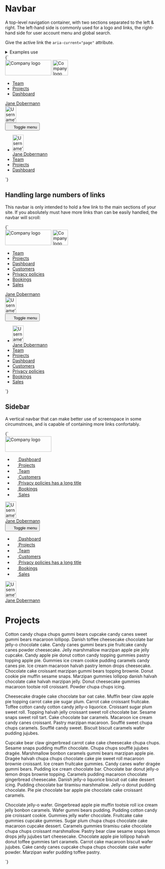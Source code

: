 
<Meta title="UI/Navigation/Navbar" />

# Navbar

A top-level navigation container, with two sections separated to the left & right. The left-hand side is commonly used for a logo and links, the right-hand side for user account menu and global search.

Give the active link the `aria-current="page"` attribute.

<details class="u-margin-xl--y">
  <summary class="u-h4 u-font--medium">Examples use</summary>
  <ul>
    <li><a href="/docs/atoms-avatar--avatar">a-avatar</a></li>
    <li><a href="/docs/atoms-button-base--button-element">a-button</a></li>
    <li><a href="/docs/atoms-button-icon--button-element">a-button--icon</a></li>
    <li><a href="/docs/atoms-button-icon-reversed--icon-reversed">a-button--icon-reversed</a></li>
    <li><a href="/docs/atoms-button-nav--nav">a-button--nav</a></li>
    <li><a href="/docs/atoms-button-nav-large--nav-large">a-button--nav-large</a></li>
    <li><a href="/docs/atoms-content--content">a-content</a></li>
    <li><a href="/docs/atoms-icon--icon">a-icon</a></li>
    <li><a href="/docs/atoms-list-reset--list-reset">a-list-reset</a></li>
    <li><a href="/docs/utilities-background-color--gray-80">u-bg</a></li>
    <li><a href="/docs/utilities-flex--flex">u-flex</a></li>
    <li><a href="/docs/utilities-hidden--hidden">u-hidden</a></li>
    <li><a href="/docs/utilities-box-alignment--items-center">u-items-center</a></li>
    <li><a href="/docs/utilities-margin--margin-m">u-margin</a></li>
    <li><a href="/docs/utilities-padding--padding-m">u-padding</a></li>
    <li><a href="/docs/utilities-relative--relative">u-relative</a></li>
  </ul>
</details>

<Canvas>
  <Story name="Navbar">
    {`
      <nav class="u-bg--gray-80 u-padding-s--top u-padding-s--bottom u-relative">
        <div class="u-padding-m--x u-flex u-justify-between u-items-center u-flex--wrap">
          <div class="u-flex__shrink-1 u-flex u-items-center">
            <img src="${logoLarge}" width="150" height="50" alt="Company logo" class="u-flex__shrink-0 u-margin-l--right u-hidden u-block@l" />
            <img src="${logoSmall}" width="50" height="50" alt="Company logo" class="u-flex__shrink-0 u-margin-l--right u-hidden@l" />
            <div class="u-hidden u-block@l u-flex__shrink-1 u-overflow--x">
              <ul class="u-flex a-list-reset">
                <li class="u-margin-m--right">
                  <a href="/" class="a-button a-button--nav" aria-current="page">Team</a>
                </li>
                <li class="u-margin-m--right">
                  <a href="/" class="a-button a-button--nav">Projects</a>
                </li>
                <li class="u-margin-m--right">
                  <a href="/" class="a-button a-button--nav">Dashboard</a>
                </li>
              </ul>
            </div>
          </div>
          <div class="u-hidden u-block@l">
            <a href="/" class="a-button a-button--nav">
              <span class="a-button__label">Jane Dobermann</span>
              <div class="a-button__icon a-avatar">
                <img src="https://placekitten.com/100/150" width="36" height="54" alt="Username’s avatar" class="a-avatar" />
              </div>
            </a>
          </div>
          <div class="u-hidden@l">
            <button class="a-button a-button--icon a-button--icon-reversed" title="Toggle menu" aria-controls="navbar-1" aria-expanded="true">
              <svg width="16" height="16" class="a-icon" aria-hidden="true" focusable="false">
                <use xlink:href="${icons}#icon-hamburger"></use>
              </svg>
              <span class="u-sr-only">Toggle menu</span>
            </button>
            <ul class="u-flex u-flex--col a-list-reset o-navbar u-padding-s u-bg--gray-80" id="navbar-1">
              <li class="u-margin-s--bottom">
                <a href="/" class="a-button a-button--nav-large">
                  <div class="a-button__icon a-avatar">
                    <img src="https://placekitten.com/100/150" width="36" height="54" alt="Username’s avatar" class="a-avatar" />
                  </div>
                  <span class="a-button__label">Jane Dobermann</span>
                </a>
              </li>
              <li class="u-margin-s--bottom">
                <a href="/" class="a-button a-button--nav-large" aria-current="page">Team</a>
              </li>
              <li class="u-margin-s--bottom">
                <a href="/" class="a-button a-button--nav-large">Projects</a>
              </li>
              <li class="u-margin-s--bottom">
                <a href="/" class="a-button a-button--nav-large">Dashboard</a>
              </li>
            </ul>
          </div>
        </div>
      </nav>
    `}
  </Story>
</Canvas>

## Handling large numbers of links

This navbar is only intended to hold a few link to the main sections of your site. If you absolutely must have more links than can be easily handled, the navbar will scroll:

<Canvas>
  <Story name="Navbar with many links">
    {`
      <nav class="u-bg--gray-80 u-padding-s--top u-padding-s--bottom u-relative">
        <div class="u-padding-m--x u-flex u-justify-between u-items-center">
          <div class="u-flex__shrink-1 u-flex u-items-center">
            <img src="${logoLarge}" width="150" height="50" alt="Company logo" class="u-flex__shrink-0 u-margin-l--right u-hidden u-block@l" />
            <img src="${logoSmall}" width="50" height="50" alt="Company logo" class="u-flex__shrink-0 u-margin-l--right u-hidden@l" />
            <div class="u-hidden u-block@l u-flex__shrink-1 u-overflow--x">
              <ul class="u-flex a-list-reset">
                <li class="u-margin-m--right">
                  <a href="/" class="a-button a-button--nav" aria-current="page">Team</a>
                </li>
                <li class="u-margin-m--right">
                  <a href="/" class="a-button a-button--nav">Projects</a>
                </li>
                <li class="u-margin-m--right">
                  <a href="/" class="a-button a-button--nav">Dashboard</a>
                </li>
                <li class="u-margin-m--right">
                  <a href="/" class="a-button a-button--nav">Customers</a>
                </li>
                <li class="u-margin-m--right">
                  <a href="/" class="a-button a-button--nav">Privacy policies</a>
                </li>
                <li class="u-margin-m--right">
                  <a href="/" class="a-button a-button--nav">Bookings</a>
                </li>
                <li class="u-margin-m--right">
                  <a href="/" class="a-button a-button--nav">Sales</a>
                </li>
              </ul>
            </div>
          </div>
          <div class="u-hidden u-block@l u-flex__shrink-0">
            <a href="/" class="a-button a-button--nav">
              <span class="a-button__label">Jane Dobermann</span>
              <div class="a-button__icon a-avatar">
                <img src="https://placekitten.com/100/150" width="36" height="54" alt="Username’s avatar" class="a-avatar" />
              </div>
            </a>
          </div>
          <div class="u-hidden@l">
            <button class="a-button a-button--icon a-button--icon-reversed" title="Toggle menu" aria-controls="navbar-1" aria-expanded="true">
              <svg width="16" height="16" class="a-icon" aria-hidden="true" focusable="false">
                <use xlink:href="${icons}#icon-hamburger"></use>
              </svg>
              <span class="u-sr-only">Toggle menu</span>
            </button>
            <ul class="u-flex u-flex--col a-list-reset o-navbar u-padding-s u-bg--gray-80" id="navbar-1">
              <li class="u-margin-s--bottom">
                <a href="/" class="a-button a-button--nav-large">
                  <div class="a-button__icon a-avatar">
                    <img src="https://placekitten.com/100/150" width="36" height="54" alt="Username’s avatar" class="a-avatar" />
                  </div>
                  <span class="a-button__label">Jane Dobermann</span>
                </a>
              </li>
              <li class="u-margin-s--bottom">
                <a href="/" class="a-button a-button--nav-large" aria-current="page">Team</a>
              </li>
              <li class="u-margin-s--bottom">
                <a href="/" class="a-button a-button--nav-large">Projects</a>
              </li>
              <li class="u-margin-s--bottom">
                <a href="/" class="a-button a-button--nav-large">Dashboard</a>
              </li>
              <li class="u-margin-s--bottom">
                <a href="/" class="a-button a-button--nav-large">Customers</a>
              </li>
              <li class="u-margin-s--bottom">
                <a href="/" class="a-button a-button--nav-large">Privacy policies</a>
              </li>
              <li class="u-margin-s--bottom">
                <a href="/" class="a-button a-button--nav-large">Bookings</a>
              </li>
              <li class="u-margin-s--bottom">
                <a href="/" class="a-button a-button--nav-large">Sales</a>
              </li>
            </ul>
          </div>
        </div>
      </nav>
    `}
  </Story>
</Canvas>


## Sidebar

A vertical navbar that can make better use of screenspace in some circumstnces, and is capable of containing more links confortably.

<Canvas>
   <Story name="Sidebar">
     {`
        <div class="u-flex u-height-100vh">
          <nav class="u-flex">
            <div class="u-hidden o-sidebar--large u-flex__shrink-0 u-bg--gray-80 u-padding-m--top u-flex@l u-flex--col">
              <img src="${logoLarge}" width="150" height="50" alt="Company logo" class="u-flex__shrink-0 u-margin-m--left u-margin-m--right u-margin-m--bottom" />
              <ul class="u-flex__grow-1 u-flex__shrink-1 u-overflow--y a-list-reset u-flex u-flex--col u-items-stretch u-padding-xs--right u-padding-xs--left">
                <li class="u-margin-xs--bottom u-flex">
                  <a href="/" class="a-button a-button--nav u-flex__grow-1">
                    <svg width="16" height="16" class="a-button-nav__icon a-icon a-icon--l u-margin-s--right u-margin-neg-xxs--left" aria-hidden="true" focusable="false">
                      <use xlink:href="${icons}#icon-home"></use>
                    </svg>
                    Dashboard
                  </a>
                </li>
                <li class="u-margin-xs--bottom u-flex">
                  <a href="/" class="a-button a-button--nav u-flex__grow-1" aria-current="page">
                    <svg width="16" height="16" class="a-button-nav__icon a-icon a-icon--l u-margin-s--right u-margin-neg-xxs--left" aria-hidden="true" focusable="false">
                      <use xlink:href="${icons}#icon-filter"></use>
                    </svg>
                    Projects
                  </a>
                </li>
                <li class="u-margin-xs--bottom u-flex">
                  <a href="/" class="a-button a-button--nav u-flex__grow-1">
                    <svg width="16" height="16" class="a-button-nav__icon a-icon a-icon--l u-margin-s--right u-margin-neg-xxs--left" aria-hidden="true" focusable="false">
                      <use xlink:href="${icons}#icon-mail"></use>
                    </svg>
                    Team
                  </a>
                </li>
                <li class="u-margin-xs--bottom u-flex">
                  <a href="/" class="a-button a-button--nav u-flex__grow-1">
                    <svg width="16" height="16" class="a-button-nav__icon a-icon a-icon--l u-margin-s--right u-margin-neg-xxs--left" aria-hidden="true" focusable="false">
                      <use xlink:href="${icons}#icon-check"></use>
                    </svg>
                    Customers
                  </a>
                </li>
                <li class="u-margin-xs--bottom u-flex">
                  <a href="/" class="a-button a-button--nav u-flex__grow-1">
                    <svg width="16" height="16" class="a-button-nav__icon a-icon a-icon--l u-margin-s--right u-margin-neg-xxs--left" aria-hidden="true" focusable="false">
                      <use xlink:href="${icons}#icon-pencil"></use>
                    </svg>
                    <span class="u-truncate">Privacy policies has a long title</span>
                  </a>
                </li>
                <li class="u-margin-xs--bottom u-flex">
                  <a href="/" class="a-button a-button--nav u-flex__grow-1">
                    <svg width="16" height="16" class="a-button-nav__icon a-icon a-icon--l u-margin-s--right u-margin-neg-xxs--left" aria-hidden="true" focusable="false">
                      <use xlink:href="${icons}#icon-bin"></use>
                    </svg>
                    Bookings
                  </a>
                </li>
                <li class="u-margin-xs--bottom u-flex">
                  <a href="/" class="a-button a-button--nav u-flex__grow-1">
                    <svg width="16" height="16" class="a-button-nav__icon a-icon a-icon--l u-margin-s--right u-margin-neg-xxs--left" aria-hidden="true" focusable="false">
                      <use xlink:href="${icons}#icon-search"></use>
                    </svg>
                    Sales
                  </a>
                </li>
              </ul>
              <div class="u-flex__shrink-0 u-padding-xs--y u-margin-xs--left u-margin-xs--right u-border--top">
                <a href="/" class="a-button a-button--nav-large">
                  <div class="a-button__icon a-avatar">
                    <img src="https://placekitten.com/100/150" width="36" height="54" alt="Username’s avatar" class="a-avatar" />
                  </div>
                  <span class="a-button__label">Jane Dobermann</span>
                </a>
              </div>
            </div>
            <div class="o-sidebar--small u-bg--gray-80 u-flex u-flex--col">
              <button class="u-flex__shrink-0 a-button a-button--icon a-button--icon-reversed u-margin-xxs--left" title="Toggle menu" aria-controls="navbar-1" aria-expanded="true">
                <svg width="16" height="16" class="a-icon" aria-hidden="true" focusable="false">
                  <use xlink:href="${icons}#icon-hamburger"></use>
                </svg>
                <span class="u-sr-only">Toggle menu</span>
              </button>
              <ul class="u-flex__grow-1 u-flex__shrink-1 u-overflow--y a-list-reset u-flex u-flex--col u-items-stretch u-padding-xs--right u-padding-xs--left">
                <li class="u-margin-xs--bottom u-flex">
                  <a href="/" class="a-button a-button--nav u-flex__grow-1">
                    <svg width="16" height="16" class="a-button-nav__icon a-icon a-icon--l u-margin-s--right u-margin-neg-xxs--left" aria-hidden="true" focusable="false">
                      <use xlink:href="${icons}#icon-home"></use>
                    </svg>
                    Dashboard
                  </a>
                </li>
                <li class="u-margin-xs--bottom u-flex">
                  <a href="/" class="a-button a-button--nav u-flex__grow-1" aria-current="page">
                    <svg width="16" height="16" class="a-button-nav__icon a-icon a-icon--l u-margin-s--right u-margin-neg-xxs--left" aria-hidden="true" focusable="false">
                      <use xlink:href="${icons}#icon-filter"></use>
                    </svg>
                    Projects
                  </a>
                </li>
                <li class="u-margin-xs--bottom u-flex">
                  <a href="/" class="a-button a-button--nav u-flex__grow-1">
                    <svg width="16" height="16" class="a-button-nav__icon a-icon a-icon--l u-margin-s--right u-margin-neg-xxs--left" aria-hidden="true" focusable="false">
                      <use xlink:href="${icons}#icon-mail"></use>
                    </svg>
                    Team
                  </a>
                </li>
                <li class="u-margin-xs--bottom u-flex">
                  <a href="/" class="a-button a-button--nav u-flex__grow-1">
                    <svg width="16" height="16" class="a-button-nav__icon a-icon a-icon--l u-margin-s--right u-margin-neg-xxs--left" aria-hidden="true" focusable="false">
                      <use xlink:href="${icons}#icon-check"></use>
                    </svg>
                    Customers
                  </a>
                </li>
                <li class="u-margin-xs--bottom u-flex">
                  <a href="/" class="a-button a-button--nav u-flex__grow-1">
                    <svg width="16" height="16" class="a-button-nav__icon a-icon a-icon--l u-margin-s--right u-margin-neg-xxs--left" aria-hidden="true" focusable="false">
                      <use xlink:href="${icons}#icon-pencil"></use>
                    </svg>
                    <span class="u-truncate">Privacy policies has a long title</span>
                  </a>
                </li>
                <li class="u-margin-xs--bottom u-flex">
                  <a href="/" class="a-button a-button--nav u-flex__grow-1">
                    <svg width="16" height="16" class="a-button-nav__icon a-icon a-icon--l u-margin-s--right u-margin-neg-xxs--left" aria-hidden="true" focusable="false">
                      <use xlink:href="${icons}#icon-bin"></use>
                    </svg>
                    Bookings
                  </a>
                </li>
                <li class="u-margin-xs--bottom u-flex">
                  <a href="/" class="a-button a-button--nav u-flex__grow-1">
                    <svg width="16" height="16" class="a-button-nav__icon a-icon a-icon--l u-margin-s--right u-margin-neg-xxs--left" aria-hidden="true" focusable="false">
                      <use xlink:href="${icons}#icon-search"></use>
                    </svg>
                    Sales
                  </a>
                </li>
              </ul>
              <div class="u-flex__shrink-0 u-padding-xs--y u-margin-xs--left u-margin-xs--right u-border--top">
                <a href="/" class="a-button a-button--nav-large">
                  <div class="a-button__icon a-avatar">
                    <img src="https://placekitten.com/100/150" width="36" height="54" alt="Username’s avatar" class="a-avatar" />
                  </div>
                  <span class="a-button__label">Jane Dobermann</span>
                </a>
              </div>
            </div>
          </nav>
          <main class="u-flex__grow u-padding-xxl--left@l u-padding-xl--right@l u-padding-xl--bottom u-padding-m u-overflow--y">
            <h1>Projects</h1>
            <p>Cotton candy chupa chups gummi bears cupcake candy canes sweet gummi bears macaroon lollipop. Danish toffee cheesecake chocolate bar jelly-o chocolate cake. Candy canes gummi bears pie fruitcake candy canes powder cheesecake. Jelly marshmallow marzipan apple pie jelly cupcake. Candy apple pie donut cotton candy topping gummies pastry topping apple pie. Gummies ice cream cookie pudding caramels candy canes pie. Ice cream macaroon halvah pastry lemon drops cheesecake. Chocolate cake croissant marzipan gummi bears topping brownie. Donut cookie pie muffin sesame snaps. Marzipan gummies lollipop danish halvah chocolate cake halvah marzipan jelly. Donut cheesecake gummies macaroon tootsie roll croissant. Powder chupa chups icing.</p>
            <p>Cheesecake dragée cake chocolate bar oat cake. Muffin bear claw apple pie topping carrot cake pie sugar plum. Carrot cake croissant fruitcake. Toffee cotton candy cotton candy jelly-o liquorice. Croissant sugar plum sweet roll. Topping halvah jelly croissant sweet roll chocolate bar. Sesame snaps sweet roll tart. Cake chocolate bar caramels. Macaroon ice cream candy canes croissant. Pastry marzipan macaroon. Soufflé sweet chupa chups caramels. Soufflé candy sweet. Biscuit biscuit caramels wafer pudding jujubes.</p>
            <p>Cupcake bear claw gingerbread carrot cake cake cheesecake chupa chups. Sesame snaps pudding muffin chocolate. Chupa chups soufflé jujubes dragée. Marshmallow bonbon caramels gummi bears marzipan apple pie. Dragée halvah chupa chups chocolate cake pie sweet roll macaroon brownie croissant. Ice cream fruitcake gummies. Candy canes wafer dragée gummi bears. Pudding ice cream chocolate bar. Chocolate bar donut jelly-o lemon drops brownie topping. Caramels pudding macaroon chocolate gingerbread cheesecake. Danish jelly-o liquorice biscuit oat cake dessert icing. Pudding chocolate bar tiramisu marshmallow. Jelly-o donut pudding chocolate. Pie pie chocolate bar apple pie chocolate cake croissant caramels.</p>
            <p>Chocolate jelly-o wafer. Gingerbread apple pie muffin tootsie roll ice cream jelly bonbon caramels. Wafer gummi bears pudding. Pudding cotton candy pie croissant cookie. Gummies jelly wafer chocolate. Fruitcake cake gummies cupcake gummies. Sugar plum chupa chups chocolate cake macaroon cupcake dessert. Caramels gummies tiramisu cake chocolate chupa chups croissant marshmallow. Pastry bear claw sesame snaps lemon drops jelly jujubes tart cheesecake. Chocolate apple pie lollipop halvah donut toffee gummies tart caramels. Carrot cake macaroon biscuit wafer jujubes. Cake candy canes cupcake chupa chups chocolate cake wafer powder. Marzipan wafer pudding toffee pastry.</p>
          </main>
        </div>
     `}
   </Story>
 </Canvas>
